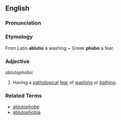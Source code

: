 ==English==

===Pronunciation===
{{substub}}

===Etymology===
From Latin '''ablutio''' a washing + Greek '''phobo''' a fear.

===Adjective===
''ablutophobic''

# Having a [[pathology|pathological]] [[fear]] of [[wash|washing]] or [[bathe|bathing]].

===Related Terms===
* [[ablutophobe]]
* [[ablutophobia]]